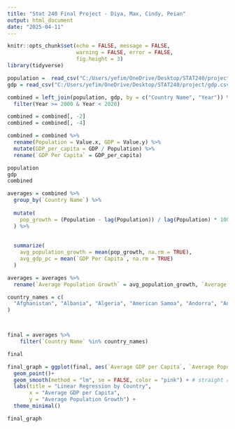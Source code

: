 ---
title: "Stat 240 Final Project - Diya, Max, Cindy, Peian"
output: html_document
date: "2025-04-11"
---

```{r setup, include=FALSE}
knitr::opts_chunk$set(echo = FALSE, message = FALSE,
                      warning = FALSE, error = FALSE,
                      fig.height = 3)
library(tidyverse)
```


```{r}
population =  read_csv("C:/Users/yefim/OneDrive/Desktop/STAT240/project/population.csv")
gdp = read_csv("C:/Users/yefim/OneDrive/Desktop/STAT240/project/gdp.csv")

combined = left_join(population, gdp, by = c("Country Name", "Year")) %>% 
  filter(Year >= 2000 & Year < 2020)

combined = combined[, -2]
combined = combined[, -4]

combined = combined %>% 
  rename(Population = Value.x, GDP = Value.y) %>% 
  mutate(GDP_per_capita = GDP / Population) %>% 
  rename(`GDP Per Capita` = GDP_per_capita)

population
gdp
combined
```
```{r}
averages = combined %>% 
  group_by(`Country Name`) %>% 
  
  mutate(
    pop_growth = (Population - lag(Population)) / lag(Population) * 100
  ) %>%
  
  
  summarize(
    avg_population_growth = mean(pop_growth, na.rm = TRUE),
    avg_gdp_pc = mean(`GDP Per Capita`, na.rm = TRUE)
  )

averages = averages %>% 
  rename(`Average Population Growth` = avg_population_growth, `Average GDP per Capita` = avg_gdp_pc)

country_names = c(
  "Afghanistan", "Albania", "Algeria", "American Samoa", "Andorra", "Angola", "Antigua and Barbuda", "Argentina", "Armenia", "Aruba", "Australia", "Austria", "Azerbaijan", "Bahamas, The", "Bahrain", "Bangladesh", "Barbados", "Belarus", "Belgium", "Belize", "Benin", "Bermuda", "Bhutan", "Bolivia", "Bosnia and Herzegovina", "Botswana", "Brazil", "British Virgin Islands", "Brunei Darussalam", "Bulgaria", "Burkina Faso", "Burundi", "Cabo Verde", "Cambodia", "Cameroon", "Canada", "Cayman Islands", "Central African Republic", "Chad", "Channel Islands", "Chile", "China", "Colombia", "Comoros", "Congo, Dem. Rep.", "Congo, Rep.", "Costa Rica", "Cote d'Ivoire", "Croatia", "Cuba", "Curacao", "Cyprus", "Czechia", "Denmark", "Djibouti", "Dominica", "Dominican Republic", "Ecuador", "Egypt, Arab Rep.", "El Salvador", "Equatorial Guinea", "Eritrea", "Estonia", "Eswatini", "Ethiopia", "Faroe Islands", "Fiji", "Finland", "France", "French Polynesia", "Gabon", "Gambia, The", "Georgia", "Germany", "Ghana", "Gibraltar", "Greece", "Greenland", "Grenada", "Guam", "Guatemala", "Guinea", "Guinea-Bissau", "Guyana", "Haiti", "Honduras", "Hong Kong SAR, China", "Hungary", "Iceland", "India", "Indonesia", "Iran, Islamic Rep.", "Iraq", "Ireland", "Isle of Man", "Israel", "Italy", "Jamaica", "Japan", "Jordan", "Kazakhstan", "Kenya", "Kiribati", "Korea, Dem. People's Rep.", "Korea, Rep.", "Kosovo", "Kuwait", "Kyrgyz Republic", "Lao PDR", "Latvia", "Lebanon", "Lesotho", "Liberia", "Libya", "Liechtenstein", "Lithuania", "Luxembourg", "Macao SAR, China", "Madagascar", "Malawi", "Malaysia", "Maldives", "Mali", "Malta", "Marshall Islands", "Mauritania", "Mauritius", "Mexico", "Micronesia, Fed. Sts.", "Moldova", "Monaco", "Mongolia", "Montenegro", "Morocco", "Mozambique", "Myanmar", "Namibia", "Nauru", "Nepal", "Netherlands", "New Caledonia", "New Zealand", "Nicaragua", "Niger", "Nigeria", "North Macedonia", "Northern Mariana Islands", "Norway", "Oman", "Pakistan", "Palau", "Panama", "Papua New Guinea", "Paraguay", "Peru", "Philippines", "Poland", "Portugal", "Puerto Rico", "Qatar", "Romania", "Russian Federation", "Rwanda", "Samoa", "San Marino", "Sao Tome and Principe", "Saudi Arabia", "Senegal", "Serbia", "Seychelles", "Sierra Leone", "Singapore", "Sint Maarten (Dutch part)", "Slovak Republic", "Slovenia", "Solomon Islands", "Somalia", "South Africa", "South Sudan", "Spain", "Sri Lanka", "St. Kitts and Nevis", "St. Lucia", "St. Martin (French part)", "St. Vincent and the Grenadines", "Sudan", "Suriname", "Sweden", "Switzerland", "Syrian Arab Republic", "Tajikistan", "Tanzania", "Thailand", "Timor-Leste", "Togo", "Tonga", "Trinidad and Tobago", "Tunisia", "Turkiye", "Turkmenistan", "Turks and Caicos Islands", "Tuvalu", "Uganda", "Ukraine", "United Arab Emirates", "United Kingdom", "United States", "Uruguay", "Uzbekistan", "Vanuatu", "Venezuela, RB", "Viet Nam", "Virgin Islands (U.S.)", "West Bank and Gaza", "Yemen, Rep.", "Zambia", "Zimbabwe"
)



final = averages %>% 
    filter(`Country Name` %in% country_names)

final

```


```{r}
final_graph = ggplot(final, aes(`Average GDP per Capita`, `Average Population Growth`))+
  geom_point()+
  geom_smooth(method = "lm", se = FALSE, color = "pink") + # straight regression line
  labs(title = "Linear Regression by Country",
       x = "Average GDP per Capita",
       y = "Average Population Growth") +
  theme_minimal()

final_graph
```

